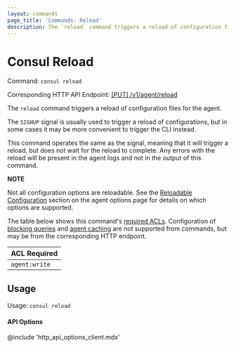 ```yaml
---
layout: commands
page_title: 'Commands: Reload'
description: The `reload` command triggers a reload of configuration files for the agent.
---
```


# Consul Reload

Command: `consul reload`

Corresponding HTTP API Endpoint: [\[PUT\] /v1/agent/reload](/api-docs/agent#reload-agent)

The `reload` command triggers a reload of configuration files for the agent.

The `SIGHUP` signal is usually used to trigger a reload of configurations,
but in some cases it may be more convenient to trigger the CLI instead.

This command operates the same as the signal, meaning that it will trigger
a reload, but does not wait for the reload to complete. Any errors with the
reload will be present in the agent logs and not in the output of this command.

**NOTE**

Not all configuration options are reloadable. See the
[Reloadable Configuration](/docs/agent/config#reloadable-configuration)
section on the agent options page for details on which options are supported.

The table below shows this command's [required ACLs](/api#authentication). Configuration of
[blocking queries](/api/features/blocking) and [agent caching](/api/features/caching)
are not supported from commands, but may be from the corresponding HTTP endpoint.

| ACL Required  |
| ------------- |
| `agent:write` |

## Usage

Usage: `consul reload`

#### API Options

@include 'http_api_options_client.mdx'
